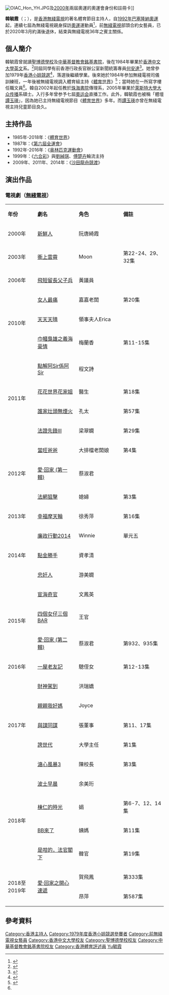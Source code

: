 {{藝人
|姓名 = 韓毓霞
|類型 = 節目主持
|圖片 =
|圖片尺寸 =
|圖片簡介 =
|本名 =
|外文名 =
|外文 = 
|羅馬拼音 = Hon Yuk Ha
|英文名 = Wendy Hon
|暱稱 = Wendy姐
|其他藝名 =
|國籍 = {{CNHK}}
|民族 =
|籍貫 =
|出生日期 = {{birth date and age|1960|11|9}}<ref>{{cite news|title=體育世界跳去二人世界 57歲韓毓霞第二春愛老外|url=http://nextplus.nextmedia.com/news/ent/20171202/561621|newspaper=[[壹週刊|壹週刊]]|date=2017-12-02|accessdate=2017-12-12|archive-date=2017-12-12|archive-url=https://web.archive.org/web/20171212193410/http://nextplus.nextmedia.com/news/ent/20171202/561621|dead-url=no}}</ref>
|出生地點 = {{HKG-1959}}
|逝世日期 =
|逝世地點 =
|職業 = [[主持|主持]]、[[演員|演員]]
|語言 =
|教育程度 = [[香港中文大學|香港中文大學]][[英文|英文]]系<br/>[[萊斯特大學|萊斯特大學]][[大众传播|大众传播]]系[[碩士|碩士]]
|母校 = [[聖博德學校|聖博德學校]]<br>[[中華基督教會銘基書院|中華基督教會銘基書院]]
|宗教信仰 =
|配偶 =
|兒女 =
|父母 =
|音樂類型 =
|演奏樂器 =
|出道地點 =
|出道作 = [[新鮮人_(電視劇)|新鮮人]]
|出道日期 = 
|代表作 =
|活躍年代 = 1984年至2020年
|經紀公司 = [[無綫電視|無綫電視]](1984年至2020年)
|網站 =
|相關團體 =
|獎項 =
}}

[[File:OIAC_Hon_YH.JPG|thumb]]及[[2000年夏季奧林匹克運動會|2000年]]兩屆奧運的奧運會身份和註冊卡]]

'''韓毓霞'''（{{lang-en|Wendy Hon Yuk Ha}}；{{bd|1960年|11月9日|catIdx=Hon韓毓霞}}），是[[香港無綫電視|香港無綫電視]]的著名體育節目主持人，自[[1992年巴塞隆納奧運|1992年巴塞隆納奧運]]起，連續七屆為無綫電視親身探訪[[奧運|奧運]]運動員<ref>{{cite podcast|url=http://app3.rthk.hk/elearning/sports/olympics/people.php?eid=17|title=五屆奧運節目主持 韓毓霞 - 走進奧運|website=[[香港電台|香港電台]]|access-date=2012-07-18|archive-date=2017-12-13|archive-url=https://web.archive.org/web/20171213010256/http://app3.rthk.hk/elearning/sports/olympics/people.php?eid=17|dead-url=no}}</ref>，前[[無綫電視|無綫電視]]部頭合約女藝員，已於2020年3月約滿後退休，結束與無綫電視36年之賓主關係。

==個人簡介==
韓毓霞曾就讀[[聖博德學校|聖博德學校]]及[[中華基督教會銘基書院|中華基督教會銘基書院]]，後在1984年畢業於[[香港中文大學|香港中文大學]][[英文|英文]]系。<ref>{{Cite web |url=http://www.alumni.cuhk.edu.hk/magazine/200012/html/p48-55.htm |title=香港中文大學校友近況 |accessdate=2008-08-22 |archive-date=2012-01-16 |archive-url=https://web.archive.org/web/20120116021002/http://www.alumni.cuhk.edu.hk/magazine/200012/html/p48-55.htm |dead-url=yes }}</ref>同屆同學有前香港行政長官辦公室新聞統籌專員[[何安達|何安達]]<ref>{{cite web |url=http://history.na.cuhk.edu.hk/Portals/2/Images/Publication/b1665996x_v11_1983-84_10_updated.pdf |title=新亞生活月刊 |last= |first= |date=1984-06-10|website= |publisher=香港中文大學 |access-date=2020-04-06|quote=}}</ref>。她曾參加1979年[[香港小姐競選|香港小姐競選]]<ref>{{Cite web |url=http://the-sun.on.cc/channels/fea/20080520/20080519232325_0000.html |title=落選依然活出精彩 吳亭欣陳伶俐 港姐大變身 |accessdate=2012-07-18 |archive-date=2013-06-05 |archive-url=https://web.archive.org/web/20130605010847/http://the-sun.on.cc/channels/fea/20080520/20080519232325_0000.html |dead-url=no }}</ref>，落選後繼續學業。後來她於1984年参加無綫電視司儀訓練班，一年後被無綫電視調入體育組主持《[[體育世界|體育世界]]》<ref name="六月底主持「體育世界」 韓毓霞要惡補">{{cite news | title=六月底主持「體育世界」 韓毓霞要惡補 | url=https://mmis.hkpl.gov.hk/coverpage/-/coverpage/view?_coverpage_WAR_mmisportalportlet_hsf=%E9%9F%93%E6%AF%93%E9%9C%9E&p_r_p_-1078056564_c=QF757YsWv58Sngm8Qm6Mn4Z2xXvXjXaL&_coverpage_WAR_mmisportalportlet_o=1&_coverpage_WAR_mmisportalportlet_actual_q=%28%20verbatim_dc.collection%3A%28%22Old%5C%20HK%5C%20Newspapers%22%29%20%29%20AND+%28%20%28%20allTermsMandatory%3A%28true%29%20OR+all_dc.title%3A%28%E9%9F%93%E6%AF%93%E9%9C%9E%29%20OR+all_dc.creator%3A%28%E9%9F%93%E6%AF%93%E9%9C%9E%29%20OR+all_dc.contributor%3A%28%E9%9F%93%E6%AF%93%E9%9C%9E%29%20OR+all_dc.subject%3A%28%E9%9F%93%E6%AF%93%E9%9C%9E%29%20OR+fulltext%3A%28%E9%9F%93%E6%AF%93%E9%9C%9E%29%20OR+all_dc.description%3A%28%E9%9F%93%E6%AF%93%E9%9C%9E%29%20%29%20%29&_coverpage_WAR_mmisportalportlet_sort_field=score&_coverpage_WAR_mmisportalportlet_sort_order=desc | pages=14  | publisher=華僑日報 | date=1985-06-10| accessdate=2020-04-06|quote= }}</ref>；當時她在一所寫字樓任職文員<ref name="六月底主持「體育世界」 韓毓霞要惡補" />。韓自2002年起任教於[[珠海書院|珠海書院]]傳理系，2005年畢業於[[萊斯特大學|萊斯特大學]][[大众传播|大众传播]]系碩士。入行多年曾参予七屆[[奧运会|奧运会]]直播工作。此外，韓毓霞也被稱「體壇[[譚玉瑛|譚玉瑛]]」，因為她已主持無綫電視節目《[[體育世界|體育世界]]》多年。而[[譚玉瑛|譚玉瑛]]亦曾在無綫電視主持兒童節目良久。

==主持作品==
*1985年-2018年：《[[體育世界|體育世界]]》
*1987年：《[[中華人民共和國廣州全運會|第六屆全運會]]》
*1992年-2016年：《[[奥林匹克運動會|奥林匹克運動會]]》
*1999年：《[[六合彩|六合彩]]》與[[劉綽琪|劉綽琪]]、[[傅楚卉|傅楚卉]]輪流主持
*2009年、2011年、2014年：《[[沙田龍舟競渡|沙田龍舟競渡]]》

==演出作品==
===電視劇（[[無綫電視|無綫電視]]）===
{|class="wikitable" width="65%"
|- style="background:pink; color:black" align="center"
|style="width:5%"|'''年份'''||style="width:10%"|'''劇名'''||style="width:10%"|'''角色'''||style="width:10%"|'''備註'''
|-
|2000年||[[新鮮人_(電視劇)|新鮮人]]||阮唐綺霞||
|-
|2003年||[[衝上雲霄|衝上雲霄]]||Moon||第22-24、29、32集
|-
|2006年||[[飛短留長父子兵|飛短留長父子兵]]||黃議員||
|-
|rowspan="3"|2010年||[[女人最痛|女人最痛]]||嘉嘉老闆||第20集
|-
|[[天天天晴|天天天晴]]||領事夫人Erica||
|-
|[[巾幗梟雄之義海豪情|巾幗梟雄之義海豪情]]||梅蘭香||第11-15集
|-
|rowspan="4"|2011年||[[點解阿Sir係阿Sir|點解阿Sir係阿Sir]]||程文詩||
|-
|[[花花世界花家姐|花花世界花家姐]]||醫生||第18集
|-
|[[誰家灶頭無煙火|誰家灶頭無煙火]]||孔太||第57集
|-
|[[法證先鋒III|法證先鋒III]]||梁翠嫻||第29集
|-
|rowspan="3"|2012年||[[當旺爸爸|當旺爸爸]]||大排檔老闆娘||第4集
|-
|[[愛·回家_(第一輯)|愛·回家 (第一輯)]]||蔡淑君||
|-
|[[法網狙擊|法網狙擊]]||媳婦||第3集
|-
|2013年||[[幸福摩天輪|幸福摩天輪]]||徐秀萍||第16集
|-
|rowspan="3"|2014年||[[廉政行動2014|廉政行動2014]]||Winnie||單元五
|-
|[[點金勝手|點金勝手]]||資孝清||
|-
|[[忠奸人_(電視劇)|忠奸人]]||游美嫺||
|-
|rowspan="3"|2015年||[[宦海奇官|宦海奇官]]||文鳳英||
|-
|[[四個女仔三個BAR|四個女仔三個BAR]]||王官||
|-
|[[愛·回家_(第二輯)|愛·回家 (第二輯)]]||蔡淑君||第932、935集
|-
|2016年||[[一屋老友記|一屋老友記]]||驄侄女||第12-13集
|-
|rowspan="5"|2017年||[[財神駕到|財神駕到]]||洪瑞嬌||
|-
|[[親親我好媽|親親我好媽]]||Joyce||
|-
|[[與諜同謀|與諜同謀]]||張董事||第11、17集
|-
|[[誇世代|誇世代]]||大學主任||第1集
|-
|[[溏心風暴3|溏心風暴3]]||陳校長||第3集
|-
|rowspan="4"|2018年||[[波士早晨|波士早晨]]||余美珩||
|-
|[[棟仁的時光|棟仁的時光]]||娟||第6-7、12、14集
|-
|[[BB來了|BB來了]]||姨媽||第11集
|-
|[[是咁的，法官閣下|是咁的，法官閣下]]||韓官||第19集
|-
|rowspan="2"|2018至2019年||rowspan="2"|[[愛·回家之開心速遞|愛·回家之開心速遞]]||賀飛鳳||第333集
|-
|昂萍||第587集
|}

==參考資料==
{{reflist}}

{{DEFAULTSORT:Hon韓毓霞}}
[[Category:香港主持人|Category:香港主持人]]
[[Category:1979年度香港小姐競選參賽者|Category:1979年度香港小姐競選參賽者]]
[[Category:前無綫電視女藝員|Category:前無綫電視女藝員]]
[[Category:香港中文大學校友|Category:香港中文大學校友]]
[[Category:聖博德學校校友|Category:聖博德學校校友]]
[[Category:中華基督教會銘基書院校友|Category:中華基督教會銘基書院校友]]
[[Category:香港體育評述員|Category:香港體育評述員]]
[[Category:韓姓|Yu毓霞]]
